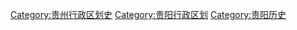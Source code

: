 [[Category:贵州行政区划史|Category:贵州行政区划史]]
[[Category:贵阳行政区划|Category:贵阳行政区划]]
[[Category:贵阳历史|Category:贵阳历史]]